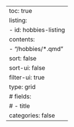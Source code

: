---
toc: true
listing:
  - id: hobbies-listing
    contents:
      - "/hobbies/*.qmd"
    sort: false
    sort-ui: false
    filter-ui: true
    type: grid
    # fields:
    #   - title
    categories: false
---